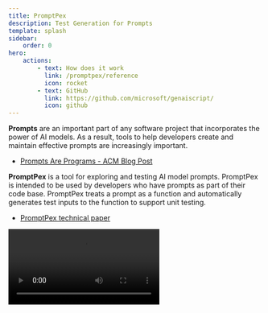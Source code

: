 ```yaml
---
title: PromptPex
description: Test Generation for Prompts
template: splash
sidebar:
    order: 0
hero:
    actions:
        - text: How does it work
          link: /promptpex/reference
          icon: rocket    
        - text: GitHub
          link: https://github.com/microsoft/genaiscript/
          icon: github
---
```



**Prompts** are an important part of any software project that incorporates
the power of AI models. As a result, tools to help developers create and maintain
effective prompts are increasingly important.

- [Prompts Are Programs - ACM Blog Post](https://blog.sigplan.org/2024/10/22/prompts-are-programs/)

**PromptPex** is a tool for exploring and testing AI model prompts. PromptPex is
intended to be used by developers who have prompts as part of their code base.
PromptPex treats a prompt as a function and automatically generates test inputs
to the function to support unit testing.

- [PromptPex technical paper](http://arxiv.org/abs/2503.05070)

<video src="https://github.com/user-attachments/assets/c9198380-3e8d-4a71-91e0-24d6b7018949" />

PromptPex provides the following capabilities:

- It will **automatically extract output rules** that are expressed in natural language in the
  prompt. An example of a rule might be "The output should be formatted as JSON".
- From the rules, it will **generate unit test cases** specifically
  designed to determine if the prompt, for a given model, correctly
  follows the rule.
- Given a set of rules and tests, PromptPex will **evaluate the performance of the prompt on any given model**. For example,
  a user can determine if a set of unit tests succeeds on gpt-4o-mini
  but fails on phi3.
- PromptPex uses an LLM to automatically determine whether model outputs meet the specified requirements.
- Automatically export the generated tests and rule-based evaluations to the OpenAI Evals API.

```mermaid
graph TD
    PUT(["Prompt Under Test (PUT)"])
    IS["Input Specification (IS)"]
    OR["Output Rules (OR)"]
    IOR["Inverse Output Rules (IOR)"]
    PPT["PromptPex Tests (PPT)"]
    TO["Test Output (TO) for MUT"]

    PUT --> IS

    PUT --> OR
    OR --> IOR

    PUT --> PPT
    IS --> PPT
    OR --> PPT
    IOR --> PPT

    PPT --> TO
    PUT --> TO
```
